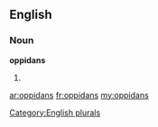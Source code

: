 ==English==

===Noun===
'''oppidans'''

# {{plural of|[[oppidan]]}}

[[Category:English plurals]]

[[ar:oppidans]]
[[fr:oppidans]]
[[my:oppidans]]